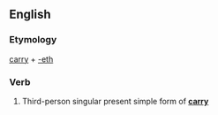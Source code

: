 ==English==

===Etymology===
[[carry]] + [[-eth]]

===Verb===
{{infl|en|verb form}}

# {{archaic}} Third-person singular present simple form of '''[[carry]]'''